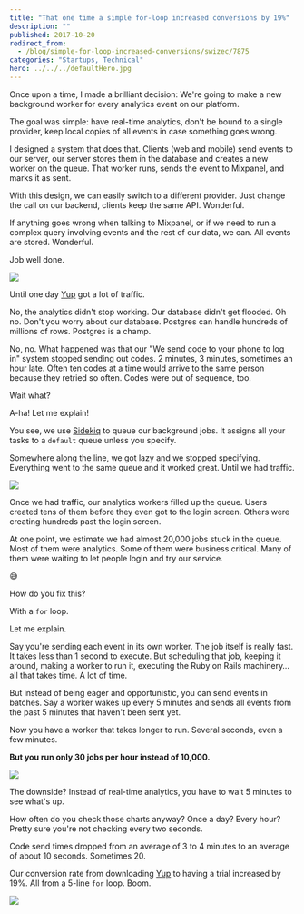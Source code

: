 ```yaml
---
title: "That one time a simple for-loop increased conversions by 19%"
description: ""
published: 2017-10-20
redirect_from:
  - /blog/simple-for-loop-increased-conversions/swizec/7875
categories: "Startups, Technical"
hero: ../../../defaultHero.jpg
---
```


Once upon a time, I made a brilliant decision: We're going to make a new background worker for every analytics event on our platform.

The goal was simple: have real-time analytics, don't be bound to a single provider, keep local copies of all events in case something goes wrong.

I designed a system that does that. Clients (web and mobile) send events to our server, our server stores them in the database and creates a new worker on the queue. That worker runs, sends the event to Mixpanel, and marks it as sent.

With this design, we can easily switch to a different provider. Just change the call on our backend, clients keep the same API. Wonderful.

If anything goes wrong when talking to Mixpanel, or if we need to run a complex query involving events and the rest of our data, we can. All events are stored. Wonderful.

Job well done.

![](./img/media-Mp4hQy51LjY6A-giphy.gif)

Until one day [Yup](https://www.yup.com) got a lot of traffic.

No, the analytics didn't stop working. Our database didn't get flooded. Oh no. Don't you worry about our database. Postgres can handle hundreds of millions of rows. Postgres is a champ.

No, no. What happened was that our "We send code to your phone to log in" system stopped sending out codes. 2 minutes, 3 minutes, sometimes an hour late. Often ten codes at a time would arrive to the same person because they retried so often. Codes were out of sequence, too.

Wait what?

A-ha! Let me explain!

You see, we use [Sidekiq](https://github.com/mperham/sidekiq) to queue our background jobs. It assigns all your tasks to a `default` queue unless you specify.

Somewhere along the line, we got lazy and we stopped specifying. Everything went to the same queue and it worked great. Until we had traffic.

![](https://swizec.com/wp-content/uploads/2017/10/backed-up-queue.png)

Once we had traffic, our analytics workers filled up the queue. Users created tens of them before they even got to the login screen. Others were creating hundreds past the login screen.

At one point, we estimate we had almost 20,000 jobs stuck in the queue. Most of them were analytics. Some of them were business critical. Many of them were waiting to let people login and try our service.

😅

How do you fix this?

With a `for` loop.

Let me explain.

Say you're sending each event in its own worker. The job itself is really fast. It takes less than 1 second to execute. But scheduling that job, keeping it around, making a worker to run it, executing the Ruby on Rails machinery… all that takes time. A lot of time.

But instead of being eager and opportunistic, you can send events in batches. Say a worker wakes up every 5 minutes and sends all events from the past 5 minutes that haven't been sent yet.

Now you have a worker that takes longer to run. Several seconds, even a few minutes.

**But you run only 30 jobs per hour instead of 10,000.**

![](https://swizec.com/wp-content/uploads/2017/10/batched-queue.png)

The downside? Instead of real-time analytics, you have to wait 5 minutes to see what's up.

How often do you check those charts anyway? Once a day? Every hour? Pretty sure you're not checking every two seconds.

Code send times dropped from an average of 3 to 4 minutes to an average of about 10 seconds. Sometimes 20.

Our conversion rate from downloading [Yup](https://www.yup.com) to having a trial increased by 19%. All from a 5-line `for` loop. Boom.

![](./img/media-OK27wINdQS5YQ-giphy.gif)
